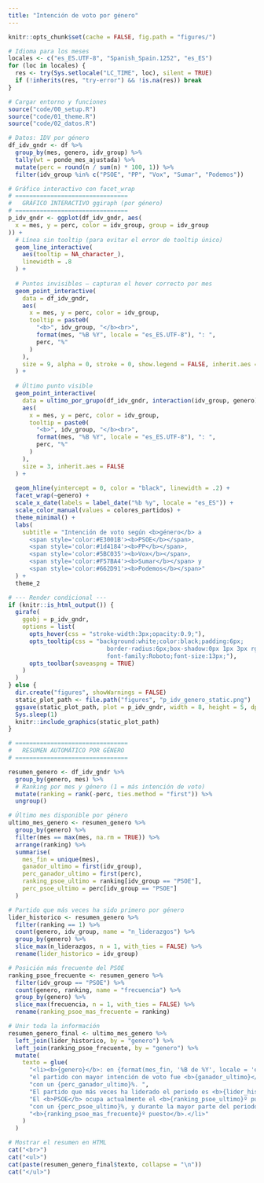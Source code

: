 ```yaml
---
title: "Intención de voto por género"
---
```


```r
knitr::opts_chunk$set(cache = FALSE, fig.path = "figures/")

# Idioma para los meses
locales <- c("es_ES.UTF-8", "Spanish_Spain.1252", "es_ES")
for (loc in locales) {
  res <- try(Sys.setlocale("LC_TIME", loc), silent = TRUE)
  if (!inherits(res, "try-error") && !is.na(res)) break
}

# Cargar entorno y funciones
source("code/00_setup.R")
source("code/01_theme.R")
source("code/02_datos.R")
```

```r
# Datos: IDV por género
df_idv_gndr <- df %>%
  group_by(mes, genero, idv_group) %>%
  tally(wt = ponde_mes_ajustada) %>%
  mutate(perc = round(n / sum(n) * 100, 1)) %>%
  filter(idv_group %in% c("PSOE", "PP", "Vox", "Sumar", "Podemos"))
```

```r
# Gráfico interactivo con facet_wrap
# ================================
#   GRÁFICO INTERACTIVO ggiraph (por género)
# ================================
p_idv_gndr <- ggplot(df_idv_gndr, aes(
  x = mes, y = perc, color = idv_group, group = idv_group
)) +
  # Línea sin tooltip (para evitar el error de tooltip único)
  geom_line_interactive(
    aes(tooltip = NA_character_),
    linewidth = .8
  ) +
  
  # Puntos invisibles — capturan el hover correcto por mes
  geom_point_interactive(
    data = df_idv_gndr,
    aes(
      x = mes, y = perc, color = idv_group,
      tooltip = paste0(
        "<b>", idv_group, "</b><br>",
        format(mes, "%B %Y", locale = "es_ES.UTF-8"), ": ",
        perc, "%"
      )
    ),
    size = 9, alpha = 0, stroke = 0, show.legend = FALSE, inherit.aes = FALSE
  ) +
  
  # Último punto visible
  geom_point_interactive(
    data = ultimo_por_grupo(df_idv_gndr, interaction(idv_group, genero), mes),
    aes(
      x = mes, y = perc, color = idv_group,
      tooltip = paste0(
        "<b>", idv_group, "</b><br>",
        format(mes, "%B %Y", locale = "es_ES.UTF-8"), ": ",
        perc, "%"
      )
    ),
    size = 3, inherit.aes = FALSE
  ) +
  
  geom_hline(yintercept = 0, color = "black", linewidth = .2) +
  facet_wrap(~genero) +
  scale_x_date(labels = label_date("%b %y", locale = "es_ES")) +
  scale_color_manual(values = colores_partidos) +
  theme_minimal() +
  labs(
    subtitle = "Intención de voto según <b>género</b> a
      <span style='color:#E3001B'><b>PSOE</b></span>, 
      <span style='color:#1d4184'><b>PP</b></span>, 
      <span style='color:#5BC035'><b>Vox</b></span>, 
      <span style='color:#F57BA4'><b>Sumar</b></span> y 
      <span style='color:#662D91'><b>Podemos</b></span>"
  ) +
  theme_2

# --- Render condicional ---
if (knitr::is_html_output()) {
  girafe(
    ggobj = p_idv_gndr,
    options = list(
      opts_hover(css = "stroke-width:3px;opacity:0.9;"),
      opts_tooltip(css = "background:white;color:black;padding:6px;
                            border-radius:6px;box-shadow:0px 1px 3px rgba(0,0,0,0.2);
                            font-family:Roboto;font-size:13px;"),
      opts_toolbar(saveaspng = TRUE)
    )
  )
} else {
  dir.create("figures", showWarnings = FALSE)
  static_plot_path <- file.path("figures", "p_idv_genero_static.png")
  ggsave(static_plot_path, plot = p_idv_gndr, width = 8, height = 5, dpi = 300)
  Sys.sleep(1)
  knitr::include_graphics(static_plot_path)
}
```

```r
# ================================
#   RESUMEN AUTOMÁTICO POR GÉNERO
# ================================

resumen_genero <- df_idv_gndr %>%
  group_by(genero, mes) %>%
  # Ranking por mes y género (1 = más intención de voto)
  mutate(ranking = rank(-perc, ties.method = "first")) %>%
  ungroup()

# Último mes disponible por género
ultimo_mes_genero <- resumen_genero %>%
  group_by(genero) %>%
  filter(mes == max(mes, na.rm = TRUE)) %>%
  arrange(ranking) %>%
  summarise(
    mes_fin = unique(mes),
    ganador_ultimo = first(idv_group),
    perc_ganador_ultimo = first(perc),
    ranking_psoe_ultimo = ranking[idv_group == "PSOE"],
    perc_psoe_ultimo = perc[idv_group == "PSOE"]
  )

# Partido que más veces ha sido primero por género
lider_historico <- resumen_genero %>%
  filter(ranking == 1) %>%
  count(genero, idv_group, name = "n_liderazgos") %>%
  group_by(genero) %>%
  slice_max(n_liderazgos, n = 1, with_ties = FALSE) %>%
  rename(lider_historico = idv_group)

# Posición más frecuente del PSOE
ranking_psoe_frecuente <- resumen_genero %>%
  filter(idv_group == "PSOE") %>%
  count(genero, ranking, name = "frecuencia") %>%
  group_by(genero) %>%
  slice_max(frecuencia, n = 1, with_ties = FALSE) %>%
  rename(ranking_psoe_mas_frecuente = ranking)

# Unir toda la información
resumen_genero_final <- ultimo_mes_genero %>%
  left_join(lider_historico, by = "genero") %>%
  left_join(ranking_psoe_frecuente, by = "genero") %>%
  mutate(
    texto = glue(
      "<li><b>{genero}</b>: en {format(mes_fin, '%B de %Y', locale = 'es_ES.UTF-8')}, ",
      "el partido con mayor intención de voto fue <b>{ganador_ultimo}</b> ",
      "con un {perc_ganador_ultimo}%. ",
      "El partido que más veces ha liderado el periodo es <b>{lider_historico}</b>. ",
      "El <b>PSOE</b> ocupa actualmente el <b>{ranking_psoe_ultimo}º puesto</b> ",
      "con un {perc_psoe_ultimo}%, y durante la mayor parte del periodo ha ocupado el ",
      "<b>{ranking_psoe_mas_frecuente}º puesto</b>.</li>"
    )
  )
```


```r
# Mostrar el resumen en HTML
cat("<br>")
cat("<ul>")
cat(paste(resumen_genero_final$texto, collapse = "\n"))
cat("</ul>")
```
